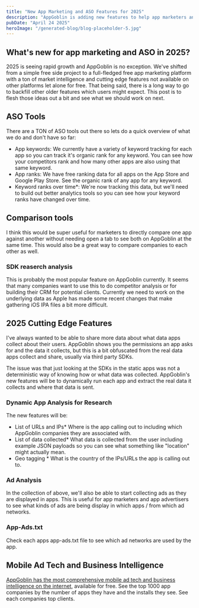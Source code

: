 ```yaml
---
title: "New App Marketing and ASO Features for 2025"
description: "AppGoblin is adding new features to help app marketers and ASO professionals."
pubDate: "April 24 2025"
heroImage: "/generated-blog/blog-placeholder-5.jpg"
---
```



## What's new for app marketing and ASO in 2025? 

2025 is seeing rapid growth and AppGoblin is no exception. We've shifted from a simple free side project to a full-fledged free app marketing platform with a ton of market intelligence and cutting edge features not available on other platforms let alone for free. That being said, there is a long way to go to backfill other older features which users might expect. This post is to flesh those ideas out a bit and see what we should work on next.

## ASO Tools

There are a TON of ASO tools out there so lets do a quick overview of what we do and don't have so far:

* App keywords: We currently have a variety of keyword tracking for each app so you can track it's organic rank for any keyword. You can see how your competitors rank and how many other apps are also using that same keyword.
* App ranks: We have free ranking data for all apps on the App Store and Google Play Store. See the organic rank of any app for any keyword.
* Keyword ranks over time*: We're now tracking this data, but we'll need to build out better analytics tools so you can see how your keyword ranks have changed over time.

## Comparison tools

I think this would be super useful for marketers to directly compare one app against another without needing open a tab to see both on AppGoblin at the same time.  This would also be a great way to compare companies to each other as well.


### SDK reaserch analysis

This is probably the most popular feature on AppGoblin currently. It seems that many companies want to use this to do competitor analysis or for building their CRM for potential clients. Currently we need to work on the underlying data as Apple has made some recent changes that make gathering iOS IPA files a bit more difficult.


## 2025 Cutting Edge Features

I've always wanted to be able to share more data about what data apps collect about their users. AppGoblin shows you the permissions an app asks for and the data it collects, but this is a bit obfuscated from the real data apps collect and share, usually via third party SDKs.  

The issue was that just looking at the SDKs in the static apps was not a deterministic way of knowing how or what data was collected. AppGoblin's new features will be to dynamically run each app and extract the real data it collects and where that data is sent.

### Dynamic App Analysis for Research

The new features will be:

* List of URLs and IPs* Where is the app calling out to including which AppGoblin companies they are associated with.
* List of data collected* What data is collected from the user including example JSON payloads so you can see what something like "location" might actually mean.
* Geo tagging * What is the country of the IPs/URLs the app is calling out to.


### Ad Analysis

In the collection of above, we'll also be able to start collecting ads as they are displayed in apps. This is useful for app marketers and app advertisers to see what kinds of ads are being display in which apps / from which ad networks.










### App-Ads.txt

Check each apps app-ads.txt file to see which ad networks are used by the app.

## Mobile Ad Tech and Business Intelligence

[AppGoblin has the most comprehensive mobile ad tech and business intelligence on the internet](https://appgoblin.info/companies), available for free. See the top 1000 app companies by the number of apps they have and the installs they see. See each companies top clients.